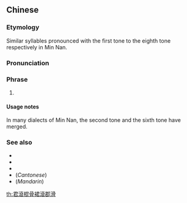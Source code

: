 {{also|君滚棍骨裙滚郡滑}}
==Chinese==
{{zh-forms|s=君滚棍骨裙滚郡滑}}

===Etymology===
Similar syllables pronounced with the first tone to the eighth tone respectively in Min Nan.

===Pronunciation===
{{zh-pron
|mn=kun kún kùn kut kûn kún kūn ku̍t
|cat=ph
}}

===Phrase===
{{zh-phrase}}

# {{lb|zh|Min Nan}} {{non-gloss definition|A meaningless phrase used to memorise the eight tones in Min Nan.}}

====Usage notes====
In many dialects of Min Nan, the second tone and the sixth tone have merged.

===See also===
* {{zh-l|獅虎豹龞猴狗象鹿}}
* {{zh-l|東黨棟督同黨洞獨}}
* {{zh-l|衫短褲闊人矮鼻直}}
* (''Cantonese'') {{zh-l|三九四零五二七八六}}
* (''Mandarin'') {{zh-l|媽麻馬罵}}

[[th:君滾棍骨裙滾郡滑]]